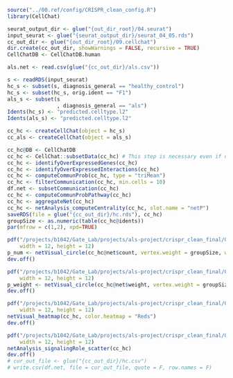 
```r
source("../00.ref/config/CRISPR_clean_config.R")
library(CellChat)

seurat_output_dir <- glue("{out_dir_root}/04.seurat")
input_seurat <- glue("{seurat_output_dir}/seurat_04_05.rds")
cc_out_dir <- glue("{out_dir_root}/09.cellchat")
dir.create(cc_out_dir, showWarnings = FALSE, recursive = TRUE)
CellChatDB <- CellChatDB.human
```


```r
als.net <- read.csv(glue("{cc_out_dir}/als.csv"))
```



```r
s <- readRDS(input_seurat)
hc_s <- subset(s, diagnosis_general == "healthy_control")
hc_s <- subset(hc_s, orig.ident == "F1")
als_s <- subset(s
                , diagnosis_general == "als")
Idents(hc_s) <- "predicted.celltype.l2"
Idents(als_s) <- "predicted.celltype.l2"

cc_hc <- createCellChat(object = hc_s)
cc_als <- createCellChat(object = als_s)

cc_hc@DB <- CellChatDB
cc_hc <- CellChat::subsetData(cc_hc) # This step is necessary even if using the whole database
cc_hc <- identifyOverExpressedGenes(cc_hc)
cc_hc <- identifyOverExpressedInteractions(cc_hc)
cc_hc <- computeCommunProb(cc_hc, type = "triMean")
cc_hc <- filterCommunication(cc_hc, min.cells = 10)
df.net <- subsetCommunication(cc_hc)
cc_hc <- computeCommunProbPathway(cc_hc)
cc_hc <- aggregateNet(cc_hc)
cc_hc <- netAnalysis_computeCentrality(cc_hc, slot.name = "netP")
saveRDS(file = glue("{cc_out_dir}/hc.rds"), cc_hc)
groupSize <- as.numeric(table(cc_hc@idents))
par(mfrow = c(1,2), xpd=TRUE)

pdf("/projects/b1042/Gate_Lab/projects/als-project/crispr_clean_final/09.cellchat/hc_num_int.pdf",
    width = 12, height = 12)
p_num <- netVisual_circle(cc_hc@net$count, vertex.weight = groupSize, weight.scale = T, label.edge= F, title.name = "Number of interactions")
dev.off()

pdf("/projects/b1042/Gate_Lab/projects/als-project/crispr_clean_final/09.cellchat/hc_weight_int.pdf",
    width = 12, height = 12)
p_weight <- netVisual_circle(cc_hc@net$weight, vertex.weight = groupSize, weight.scale = T, label.edge= F, title.name = "Interaction weights/strength")
dev.off()

pdf("/projects/b1042/Gate_Lab/projects/als-project/crispr_clean_final/09.cellchat/hc_heatmap.pdf",
    width = 12, height = 12)
netVisual_heatmap(cc_hc, color.heatmap = "Reds")
dev.off()

pdf("/projects/b1042/Gate_Lab/projects/als-project/crispr_clean_final/09.cellchat/hc_bubble.pdf",
    width = 12, height = 12)
netAnalysis_signalingRole_scatter(cc_hc)
dev.off()
# cur_out_file <- glue("{cc_out_dir}/hc.csv")
# write.csv(df.net, file = cur_out_file, quote = F, row.names = F)
```

